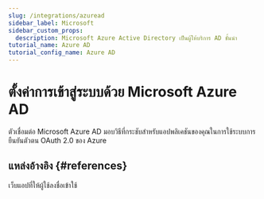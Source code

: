 ```yaml
---
slug: /integrations/azuread
sidebar_label: Microsoft
sidebar_custom_props:
  description: Microsoft Azure Active Directory เป็นผู้ให้บริการ AD ชั้นนำ
tutorial_name: Azure AD
tutorial_config_name: Azure AD
---
```




# ตั้งค่าการเข้าสู่ระบบด้วย Microsoft Azure AD

ตัวเชื่อมต่อ Microsoft Azure AD มอบวิธีที่กระชับสำหรับแอปพลิเคชันของคุณในการใช้ระบบการยืนยันตัวตน OAuth 2.0 ของ Azure

<GuideTip />

<Integration />

## แหล่งอ้างอิง \{#references}

<Url href="https://docs.microsoft.com/en-us/azure/active-directory/develop/scenario-web-app-sign-user-overview">
  เว็บแอปที่ให้ผู้ใช้ลงชื่อเข้าใช้
</Url>
